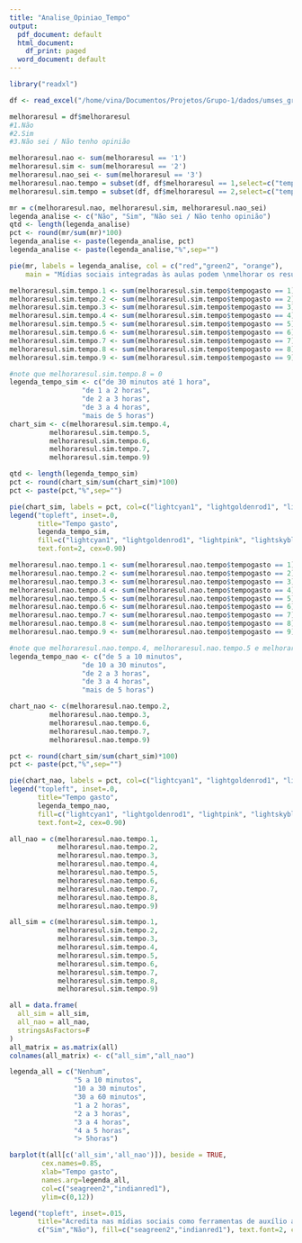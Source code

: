 ```yaml
---
title: "Analise_Opiniao_Tempo"
output:
  pdf_document: default
  html_document:
    df_print: paged
  word_document: default
---
```


```r
library("readxl")

df <- read_excel("/home/vina/Documentos/Projetos/Grupo-1/dados/umses_graduacao_2018_vtidy.xlsx")

melhoraresul = df$melhoraresul
#1.Não
#2.Sim
#3.Não sei / Não tenho opinião

melhoraresul.nao <- sum(melhoraresul == '1')
melhoraresul.sim <- sum(melhoraresul == '2')
melhoraresul.nao_sei <- sum(melhoraresul == '3')
melhoraresul.nao.tempo = subset(df, df$melhoraresul == 1,select=c("tempogasto"))
melhoraresul.sim.tempo = subset(df, df$melhoraresul == 2,select=c("tempogasto"))
```

```r

mr = c(melhoraresul.nao, melhoraresul.sim, melhoraresul.nao_sei)
legenda_analise <- c("Não", "Sim", "Não sei / Não tenho opinião")
qtd <- length(legenda_analise)
pct <- round(mr/sum(mr)*100)
legenda_analise <- paste(legenda_analise, pct)
legenda_analise <- paste(legenda_analise,"%",sep="")
```

```r
pie(mr, labels = legenda_analise, col = c("red","green2", "orange"),
    main = "Mídias sociais integradas às aulas podem \nmelhorar os resultados dos alunos?")
```


```r
melhoraresul.sim.tempo.1 <- sum(melhoraresul.sim.tempo$tempogasto == 1)
melhoraresul.sim.tempo.2 <- sum(melhoraresul.sim.tempo$tempogasto == 2)
melhoraresul.sim.tempo.3 <- sum(melhoraresul.sim.tempo$tempogasto == 3)
melhoraresul.sim.tempo.4 <- sum(melhoraresul.sim.tempo$tempogasto == 4)
melhoraresul.sim.tempo.5 <- sum(melhoraresul.sim.tempo$tempogasto == 5)
melhoraresul.sim.tempo.6 <- sum(melhoraresul.sim.tempo$tempogasto == 6)
melhoraresul.sim.tempo.7 <- sum(melhoraresul.sim.tempo$tempogasto == 7)
melhoraresul.sim.tempo.8 <- sum(melhoraresul.sim.tempo$tempogasto == 8)
melhoraresul.sim.tempo.9 <- sum(melhoraresul.sim.tempo$tempogasto == 9)

#note que melhoraresul.sim.tempo.8 = 0
legenda_tempo_sim <- c("de 30 minutos até 1 hora", 
                  "de 1 a 2 horas", 
                  "de 2 a 3 horas", 
                  "de 3 a 4 horas",
                  "mais de 5 horas")
chart_sim <- c(melhoraresul.sim.tempo.4, 
          melhoraresul.sim.tempo.5, 
          melhoraresul.sim.tempo.6,
          melhoraresul.sim.tempo.7,
          melhoraresul.sim.tempo.9)

qtd <- length(legenda_tempo_sim)
pct <- round(chart_sim/sum(chart_sim)*100)
pct <- paste(pct,"%",sep="")

```

```r
pie(chart_sim, labels = pct, col=c("lightcyan1", "lightgoldenrod1", "lightpink", "lightskyblue1","thistle1"))
legend("topleft", inset=.0, 
       title="Tempo gasto",
       legenda_tempo_sim, 
       fill=c("lightcyan1", "lightgoldenrod1", "lightpink", "lightskyblue1","thistle1"), 
       text.font=2, cex=0.90)
```

```r
melhoraresul.nao.tempo.1 <- sum(melhoraresul.nao.tempo$tempogasto == 1)
melhoraresul.nao.tempo.2 <- sum(melhoraresul.nao.tempo$tempogasto == 2)
melhoraresul.nao.tempo.3 <- sum(melhoraresul.nao.tempo$tempogasto == 3)
melhoraresul.nao.tempo.4 <- sum(melhoraresul.nao.tempo$tempogasto == 4)
melhoraresul.nao.tempo.5 <- sum(melhoraresul.nao.tempo$tempogasto == 5)
melhoraresul.nao.tempo.6 <- sum(melhoraresul.nao.tempo$tempogasto == 6)
melhoraresul.nao.tempo.7 <- sum(melhoraresul.nao.tempo$tempogasto == 7)
melhoraresul.nao.tempo.8 <- sum(melhoraresul.nao.tempo$tempogasto == 8)
melhoraresul.nao.tempo.9 <- sum(melhoraresul.nao.tempo$tempogasto == 9)

#note que melhoraresul.nao.tempo.4, melhoraresul.nao.tempo.5 e melhoraresul.nao.tempo.8 são iguais a 0  
legenda_tempo_nao <- c("de 5 a 10 minutos", 
                  "de 10 a 30 minutos",
                  "de 2 a 3 horas", 
                  "de 3 a 4 horas",
                  "mais de 5 horas")

chart_nao <- c(melhoraresul.nao.tempo.2,
          melhoraresul.nao.tempo.3, 
          melhoraresul.nao.tempo.6,
          melhoraresul.nao.tempo.7,
          melhoraresul.nao.tempo.9)

pct <- round(chart_sim/sum(chart_sim)*100)
pct <- paste(pct,"%",sep="")
```

```r
pie(chart_nao, labels = pct, col=c("lightcyan1", "lightgoldenrod1", "lightpink", "lightskyblue1","thistle1"))
legend("topleft", inset=.0, 
       title="Tempo gasto",
       legenda_tempo_nao, 
       fill=c("lightcyan1", "lightgoldenrod1", "lightpink", "lightskyblue1","thistle1"), 
       text.font=2, cex=0.90)
```

```r
all_nao = c(melhoraresul.nao.tempo.1,
            melhoraresul.nao.tempo.2,
            melhoraresul.nao.tempo.3,
            melhoraresul.nao.tempo.4,
            melhoraresul.nao.tempo.5,
            melhoraresul.nao.tempo.6,
            melhoraresul.nao.tempo.7,
            melhoraresul.nao.tempo.8,
            melhoraresul.nao.tempo.9)

all_sim = c(melhoraresul.sim.tempo.1,
            melhoraresul.sim.tempo.2,
            melhoraresul.sim.tempo.3,
            melhoraresul.sim.tempo.4,
            melhoraresul.sim.tempo.5,
            melhoraresul.sim.tempo.6,
            melhoraresul.sim.tempo.7,
            melhoraresul.sim.tempo.8,
            melhoraresul.sim.tempo.9)

all = data.frame(
  all_sim = all_sim,
  all_nao = all_nao,
  stringsAsFactors=F
)
all_matrix = as.matrix(all)
colnames(all_matrix) <- c("all_sim","all_nao")

legenda_all = c("Nenhum",
                "5 a 10 minutos",
                "10 a 30 minutos",
                "30 a 60 minutos",
                "1 a 2 horas", 
                "2 a 3 horas",
                "3 a 4 horas",
                "4 a 5 horas",
                "> 5horas")
```

```r
barplot(t(all[c('all_sim','all_nao')]), beside = TRUE,
        cex.names=0.85,
        xlab="Tempo gasto",
        names.arg=legenda_all,
        col=c("seagreen2","indianred1"),
        ylim=c(0,12))

legend("topleft", inset=.015, 
       title="Acredita nas mídias sociais como ferramentas de auxílio ao ensino",
       c("Sim","Não"), fill=c("seagreen2","indianred1"), text.font=2, cex=0.9)
```
